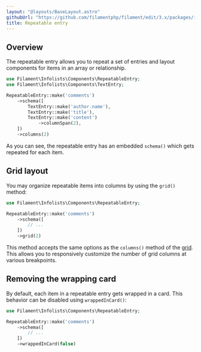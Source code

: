 ```yaml
---
layout: "@layouts/BaseLayout.astro"
githubUrl: "https://github.com/filamentphp/filament/edit/3.x/packages/infolists/docs/03-entries/06-repeatable.md"
title: Repeatable entry
---
```


## Overview

The repeatable entry allows you to repeat a set of entries and layout components for items in an array or relationship.

```php
use Filament\Infolists\Components\RepeatableEntry;
use Filament\Infolists\Components\TextEntry;

RepeatableEntry::make('comments')
    ->schema([
        TextEntry::make('author.name'),
        TextEntry::make('title'),
        TextEntry::make('content')
            ->columnSpan(2),
    ])
    ->columns(2)
```

As you can see, the repeatable entry has an embedded `schema()` which gets repeated for each item.

<AutoScreenshot name="infolists/entries/repeatable/simple" alt="Repeatable entry" version="3.x" />

## Grid layout

You may organize repeatable items into columns by using the `grid()` method:

```php
use Filament\Infolists\Components\RepeatableEntry;

RepeatableEntry::make('comments')
    ->schema([
        // ...
    ])
    ->grid(2)
```

This method accepts the same options as the `columns()` method of the [grid](../layout/grid). This allows you to responsively customize the number of grid columns at various breakpoints.

<AutoScreenshot name="infolists/entries/repeatable/grid" alt="Repeatable entry in grid layout" version="3.x" />

## Removing the wrapping card

By default, each item in a repeatable entry gets wrapped in a card. This behavior can be disabled using `wrappedInCard()`:

```php
use Filament\Infolists\Components\RepeatableEntry;

RepeatableEntry::make('comments')
    ->schema([
        // ...
    ])
    ->wrappedInCard(false)
```
